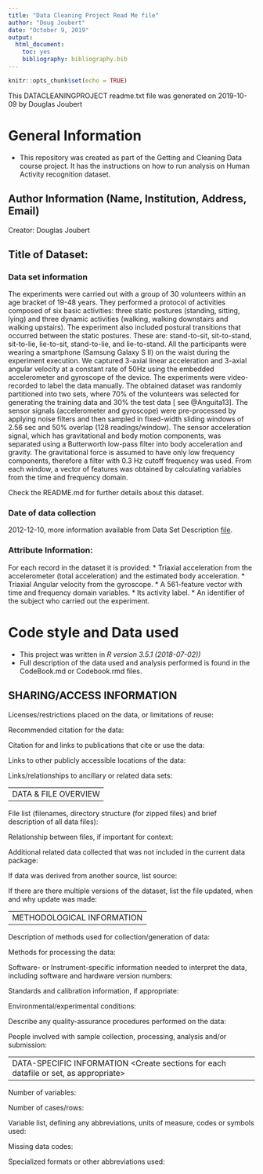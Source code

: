 ```yaml
---
title: "Data Cleaning Project Read Me file"
author: "Doug Joubert"
date: "October 9, 2019"
output: 
  html_document: 
    toc: yes
    bibliography: bibliography.bib
---
```


```r
knitr::opts_chunk$set(echo = TRUE)
```

This DATACLEANINGPROJECT readme.txt file was generated on 2019-10-09 by Douglas Joubert

# General Information
* This repository was created as part of the Getting and Cleaning Data course project. It has the instructions on how to run analysis on Human Activity recognition dataset.

## Author Information (Name, Institution, Address, Email)

  Creator: Douglas Joubert
  
## Title of Dataset:

### Data set information
The experiments were carried out with a group of 30 volunteers within an age bracket of 19-48 years. They performed a protocol of activities composed of six basic activities: three static postures (standing, sitting, lying) and three dynamic activities (walking, walking downstairs and walking upstairs). The experiment also included postural transitions that occurred between the static postures. These are: stand-to-sit, sit-to-stand, sit-to-lie, lie-to-sit, stand-to-lie, and lie-to-stand. All the participants were wearing a smartphone (Samsung Galaxy S II) on the waist during the experiment execution. We captured 3-axial linear acceleration and 3-axial angular velocity at a constant rate of 50Hz using the embedded accelerometer and gyroscope of the device. The experiments were video-recorded to label the data manually. The obtained dataset was randomly partitioned into two sets, where 70% of the volunteers was selected for generating the training data and 30% the test data [ see @Anguita13].
The sensor signals (accelerometer and gyroscope) were pre-processed by applying noise filters and then sampled in fixed-width sliding windows of 2.56 sec and 50% overlap (128 readings/window). The sensor acceleration signal, which has gravitational and body motion components, was separated using a Butterworth low-pass filter into body acceleration and gravity. The gravitational force is assumed to have only low frequency components, therefore a filter with 0.3 Hz cutoff frequency was used. From each window, a vector of features was obtained by calculating variables from the time and frequency domain.

Check the README.md for further details about this dataset.

### Date of data collection
2012-12-10, more information available from Data Set Description [file](http://archive.ics.uci.edu/ml/datasets/Human+Activity+Recognition+Using+Smartphones#).

### Attribute Information:

For each record in the dataset it is provided:
* Triaxial acceleration from the accelerometer (total acceleration) and the estimated body acceleration.
* Triaxial Angular velocity from the gyroscope.
* A 561-feature vector with time and frequency domain variables.
* Its activity label.
* An identifier of the subject who carried out the experiment.

# Code style and Data used
* This project was written in *R version 3.5.1 (2018-07-02))*
* Full description of the data used and analysis performed is found in the CodeBook.md or Codebook.rmd files.

SHARING/ACCESS INFORMATION
-------------------------- 

Licenses/restrictions placed on the data, or limitations of reuse:

Recommended citation for the data:

Citation for and links to publications that cite or use the data:

Links to other publicly accessible locations of the data:

Links/relationships to ancillary or related data sets: 


--------------------
DATA & FILE OVERVIEW
--------------------

File list (filenames, directory structure (for zipped files) and brief description of all data files):

Relationship between files, if important for context:  

Additional related data collected that was not included in the current data package:

If data was derived from another source, list source:

If there are there multiple versions of the dataset, list the file updated, when and why update was made:


--------------------------
METHODOLOGICAL INFORMATION
--------------------------

Description of methods used for collection/generation of data: <Include links or references to publications or other documentation containing experimental design or protocols used in data collection>

Methods for processing the data: <describe how the submitted data were generated from the raw or collected data>

Software- or Instrument-specific information needed to interpret the data, including software and hardware version numbers:

Standards and calibration information, if appropriate:

Environmental/experimental conditions:

Describe any quality-assurance procedures performed on the data:

People involved with sample collection, processing, analysis and/or submission:


--------------------------
DATA-SPECIFIC INFORMATION <Create sections for each datafile or set, as appropriate>
--------------------------

Number of variables:

Number of cases/rows: 

Variable list, defining any abbreviations, units of measure, codes or symbols used:
   
Missing data codes:

Specialized formats or other abbreviations used: